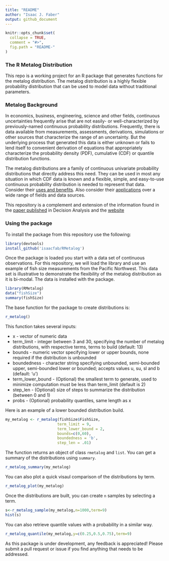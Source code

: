 ```yaml
---
title: "README"
author: "Isaac J. Faber"
output: github_document
---
```


<!-- README.md is generated from README.Rmd. Please edit that file -->

```r
knitr::opts_chunk$set(
  collapse = TRUE,
  comment = "#>",
  fig.path = "README-"
)
```

### The R Metalog Distribution

This repo is a working project for an R package that generates functions for the metalog distribution.  The metalog distribution is a highly flexible probability distribution that can be used to model data without traditional parameters.

### Metalog Background

In economics, business, engineering, science and other fields, continuous uncertainties frequently arise that are not easily- or well-characterized by previously-named continuous probability distributions. Frequently, there is data available from measurements, assessments, derivations, simulations or other sources that characterize the range of an uncertainty. But the underlying process that generated this data is either unknown or fails to lend itself to convenient derivation of equations that appropriately characterize the probability density (PDF), cumulative (CDF) or quantile distribution functions.

The metalog distributions are a family of continuous univariate probability distributions that directly address this need. They can be used in most any situation in which CDF data is known and a flexible, simple, and easy-to-use continuous probability distribution is needed to represent that data. Consider their [uses and benefits](http://www.metalogdistributions.com/usesbenefits.html).  Also consider their [applications](http://www.metalogdistributions.com/applicationsdata.html) over a wide range of fields and data sources.

This repository is a complement and extension of the information found in the [paper published](http://pubsonline.informs.org/doi/abs/10.1287/deca.2016.0338) in Decision Analysis and the [website](http://www.metalogdistributions.com/)

### Using the package

To install the package from this repository use the following:

```r
library(devtools)
install_github('isaacfab/RMetalog')

```

Once the package is loaded you start with a data set of continuous observations.  For this repository, we will load the library and use an example of fish size measurements from the Pacific Northwest.  This data set is illustrative to demonstrate the flexibility of the metalog distribution as it is bi-modal.  The data is installed with the package.

```r
library(RMetalog)
data("fishSize")
summary(fishSize)
```

The base function for the package to create distributions is:

```r
r_metalog()
```

This function takes several inputs:

* x - vector of numeric data
* term_limit - integer between 3 and 30, specifying the number of metalog distributions, with respective terms, terms to build (default: 13)
* bounds - numeric vector specifying lower or upper bounds, none required if the distribution is unbounded
* boundedness - character string specifying unbounded, semi-bounded upper, semi-bounded lower or bounded; accepts values u, su, sl and b (default: 'u')
* term_lower_bound - (Optional) the smallest term to generate, used to minimize computation must be less than term_limit (default is 2)
* step_len - (Optional) size of steps to summarize the distribution (between 0 and 1)
* probs - (Optional) probability quantiles, same length as x

Here is an example of a lower bounded distribution build.

```r
my_metalog <- r_metalog(fishSize$FishSize,
                       term_limit = 9,
                       term_lower_bound = 2,
                       bounds=c(0,60),
                       boundedness = 'b',
                       step_len = .01)
```

The function returns an object of class `rmetalog` and `list`. You can get a summary of the distributions using `summary`.

```r
r_metalog_summary(my_metalog)
```
  
You can also plot a quick visaul comparison of the distributions by term. 

```r
r_metalog_plot(my_metalog)
```  

Once the distributions are built, you can create `n` samples by selecting a term.

```r
s<-r_metalog_sample(my_metalog,n=1000,term=9)
hist(s)
```  

You can also retrieve quantile values with a probability in a similar way.

```r
r_metalog_quantile(my_metalog,y=c(0.25,0.5,0.75),term=9)
```  

As this package is under development, any feedback is appreciated! Please submit a pull request or issue if you find anything that needs to be addressed.



